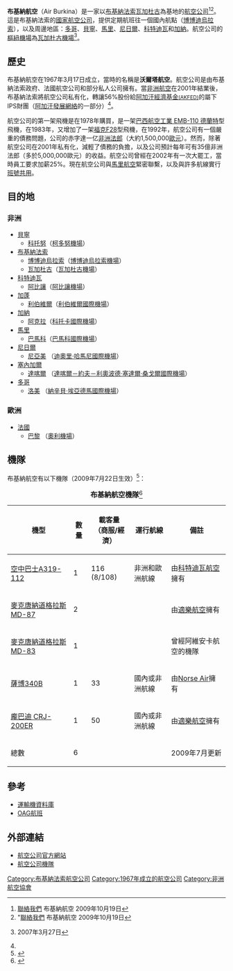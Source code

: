 {{NoteTA
|1=zh-tw:布吉納;zh-hk:布基納;zh-cn:布基纳;
}}
{{Infobox Airline 
|airline=布基納航空<br>Air Burkina
|fleet_size=5
|destinations=10
|IATA=2J
|ICAO=VBW
|callsign=BURKINA
|company_slogan = "Le sentiment d'une bonne compagnie"<br>("一間好公司的感覺")
|founded=1967年
|headquarters=[[布基納法索|布基納法索]][[瓦加杜古|瓦加杜古]]
|key_people=
|hubs=[[瓦加杜古機場|瓦加杜古機場]]
|website= http://www.air-burkina.com/
|nativename=|country={{BFA}}}}

'''布基納航空'''（Air Burkina）是一家以[[布基納法索|布基納法索]][[瓦加杜古|瓦加杜古]]為基地的[[航空公司|航空公司]]<ref>[http://www.air-burkina.com/pages/en/contattaci/contattaci.aspx?language=en 聯絡我們] {{webarchive|url=https://web.archive.org/web/20091205110111/http://www.air-burkina.com/pages/en/contattaci/contattaci.aspx?language=en |date=2009-12-05 }} 布基納航空 2009年10月19日</ref><ref>"[http://www.air-burkina.com/pages/fr/contattaci/contattaci.aspx?language=fr 聯絡我們] {{webarchive|url=https://web.archive.org/web/20091016024741/http://www.air-burkina.com/pages/fr/contattaci/contattaci.aspx?language=fr |date=2009-10-16 }} 布基納航空 2009年10月19日</ref>。這是布基納法索的[[國家航空公司|國家航空公司]]，提供定期航班往一個國內航點（[[博博迪烏拉索|博博迪烏拉索]]），以及周邊地區：[[多哥|多哥]]、[[貝寧|貝寧]]、[[馬里|馬里]]、[[尼日爾|尼日爾]]、[[科特迪瓦|科特迪瓦]]和[[加納|加納]]。航空公司的[[樞紐機場|樞紐機場]]為[[瓦加杜古機場|瓦加杜古機場]]<ref name="FI">{{tsl|en|Flight International|}} 2007年3月27日</ref>。

== 歷史 ==
布基納航空在1967年3月17日成立，當時的名稱是'''沃爾塔航空'''。航空公司是由布基納法索政府、法國航空公司和部分私人公司擁有。當[[非洲航空|非洲航空]]在2001年結業後，布基納法索將航空公司私有化，轉讓56%股份給[[阿加汗經濟基金|阿加汗經濟基金]]<small>[https://web.archive.org/web/20080714075302/http://www.akdn.org/agency/akfed.html (AKFED)]</small>的屬下IPS財團（[[阿加汗發展網絡|阿加汗發展網絡]]的一部分）<ref name="FI"/>。

航空公司的第一架飛機是在1978年購買，是一架[[EMB-110|巴西航空工業 EMB-110 德蘭特]]型飛機，在1983年，又增加了一架[[福克F28|福克F28]]型飛機，在1992年，航空公司有一個嚴重的債務問題，公司的赤字達一亿[[非洲法郎|非洲法郎]]（大約1,500,000[[歐元|歐元]]）。然而，除著航空公司在2001年私有化，減輕了債務的負擔，以及公司預計每年可有35億非洲法郎（多於5,000,000歐元）的收益。航空公司曾經在2002年有一次大罷工，當時員工要求加薪25%。現在航空公司與[[馬里航空_(2005)|馬里航空]]緊密聯繫，以及與許多航線實行[[班號共用|班號共用]]。

== 目的地 ==
===非洲===
*[[貝寧|貝寧]]
**[[科托努|科托努]]（[[柯多努機場|柯多努機場]]）
*[[布基納法索|布基納法索]]
**[[博博迪烏拉索|博博迪烏拉索]]（[[博博迪烏拉索機場|博博迪烏拉索機場]]）
**[[瓦加杜古|瓦加杜古]]（[[瓦加杜古機場|瓦加杜古機場]]）
*[[科特迪瓦|科特迪瓦]]
**[[阿比讓|阿比讓]]（[[阿比讓機場|阿比讓機場]]）
*[[加蓬|加蓬]]
**[[利伯維爾|利伯維爾]]（[[利伯維爾國際機場|利伯維爾國際機場]]）
*[[加納|加納]]
**[[阿克拉|阿克拉]]（[[科托卡國際機場|科托卡國際機場]]）
*[[馬里|馬里]]
**[[巴馬科|巴馬科]]（[[巴馬科國際機場|巴馬科國際機場]]）
*[[尼日爾|尼日爾]]
**[[尼亞美|尼亞美]] （[[迪奧里·哈馬尼國際機場|迪奧里·哈馬尼國際機場]]）
*[[塞內加爾|塞內加爾]]
**[[達喀爾|達喀爾]] （[[達喀爾－約夫－利奧波德·塞達爾·桑戈爾國際機場|達喀爾－約夫－利奧波德·塞達爾·桑戈爾國際機場]]）
*[[多哥|多哥]]
**[[洛美|洛美]] （[[納辛貝·埃亞德馬國際機場|納辛貝·埃亞德馬國際機場]]）

===歐洲===
*[[法國|法國]]
**[[巴黎|巴黎]] （[[奧利機場|奧利機場]]）

==機隊==
布基納航空有以下機隊（2009年7月22日生效）<ref>{{Cite web |url=http://www.ch-aviation.ch/aircraft.php?search=set&airline=2J&al_op=1 |title=存档副本 |access-date=2011-06-14 |archive-url=https://web.archive.org/web/20110912043105/http://www.ch-aviation.ch/aircraft.php?search=set&airline=2J&al_op=1 |archive-date=2011-09-12 |dead-url=yes }}</ref>：

<center>
{| class="toccolours" border="1" cellpadding="3" style="border-collapse:collapse"
|+ '''布基納航空機隊'''<ref>{{cite web |url=http://www.air-burkina.com/air-burkina/racine_site/air-burkina_flotte.asp |title=布基納航空 – Notre FLOTTE |language=fr |accessdate=2007年4月20日 |deadurl=yes |archiveurl=https://web.archive.org/web/20070505132548/http://www.air-burkina.com/air-burkina/racine_site/air-burkina_flotte.asp |archivedate=2007年5月5日 }}</ref>
|- bgcolor=0ec352
!機型
!數量
!載客量<br>（商服/經濟）
!運行航線
!備註
|-
|[[空中巴士A319|空中巴士A319-112]]
|1
|116 (8/108)
|非洲和歐洲航線
|由[[科特迪瓦航空|科特迪瓦航空]]擁有
|-
|[[麥道MD-80|麥克唐納道格拉斯 MD-87]]
|2
|
|
|由[[適樂航空|適樂航空]]擁有
|-
|[[麥道MD-80|麥克唐納道格拉斯 MD-83]]
|1
|
|
|曾經阿維安卡航空的機隊
|-
|[[薩博340|薩博340B]]
|1
|33
|國內或非洲航線
|由[[Norse_Air|Norse Air]]擁有
|-
|[[CRJ|龐巴迪 CRJ-200ER]]
|1
|50
|國內或非洲航線
|由[[適樂航空|適樂航空]]擁有
|-
!總數
|6
|
|
|2009年7月更新
|}
</center>

==參考==
{{reflist}}
*[http://www.aerotransport.org 運輸機資料庫] {{Wayback|url=http://www.aerotransport.org/ |date=20181005154934 }}
*[http://www.oag-flights.com OAG航班]{{dead link|date=2017年12月 |bot=InternetArchiveBot |fix-attempted=yes }}

==外部連結==
{{Portalbox|航空}}
*[http://www.air-burkina.com/ 航空公司官方網站] {{Wayback|url=http://www.air-burkina.com/ |date=20200707043152 }}{{fr}}
*[https://web.archive.org/web/20110912043105/http://www.ch-aviation.ch/aircraft.php?search=set&airline=2J&al_op=1 航空公司機隊]

[[Category:布基納法索航空公司|Category:布基納法索航空公司]]
[[Category:1967年成立的航空公司|Category:1967年成立的航空公司]]
[[Category:非洲航空協會|Category:非洲航空協會]]